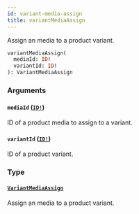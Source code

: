 ```yaml
---
id: variant-media-assign
title: variantMediaAssign
---
```


Assign an media to a product variant.

```graphql
variantMediaAssign(
  mediaId: ID!
  variantId: ID!
): VariantMediaAssign

```

### Arguments

#### `mediaId` ([`ID!`](../../../developer/api-reference/scalars/id))

ID of a product media to assign to a variant.

#### `variantId` ([`ID!`](../../../developer/api-reference/scalars/id))

ID of a product variant.

### Type

#### [`VariantMediaAssign`](../../../developer/api-reference/objects/variant-media-assign)

Assign an media to a product variant.

